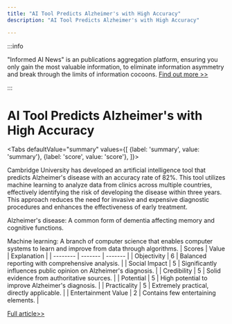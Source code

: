 ```yaml
---
title: "AI Tool Predicts Alzheimer's with High Accuracy"
description: "AI Tool Predicts Alzheimer's with High Accuracy"

---
```



:::info

"Informed AI News" is an publications aggregation platform, ensuring you only gain the most valuable information, to eliminate information asymmetry and break through the limits of information cocoons.  [Find out more >>](/)

:::

# AI Tool Predicts Alzheimer's with High Accuracy


<Tabs
	defaultValue="summary"
	values={[
	{label: 'summary', value: 'summary'},
	{label: 'score', value: 'score'},
]}>
<TabItem value="summary">


Cambridge University has developed an artificial intelligence tool that predicts Alzheimer's disease with an accuracy rate of 82%. This tool utilizes machine learning to analyze data from clinics across multiple countries, effectively identifying the risk of developing the disease within three years. This approach reduces the need for invasive and expensive diagnostic procedures and enhances the effectiveness of early treatment.

Alzheimer's disease: A common form of dementia affecting memory and cognitive functions.

Machine learning: A branch of computer science that enables computer systems to learn and improve from data through algorithms.
</TabItem>
<TabItem value="score">
	| Scores     | Value   | Explanation |
	| -------- | ------- | ------- |
	| Objectivity  | 6    | Balanced reporting with comprehensive analysis.    |
	| Social Impact | 5     | Significantly influences public opinion on Alzheimer's diagnosis.    |
	| Credibility    | 5    | Solid evidence from authoritative sources.    |
	| Potential    | 5    | High potential to improve Alzheimer's diagnosis.    |
	| Practicality    | 5    | Extremely practical, directly applicable.    |
	| Entertainment Value    | 2    | Contains few entertaining elements.    |
</TabItem>
</Tabs>

[Full article>>](https://readhub.cn/topic/8bQlJn0bQ8J)
